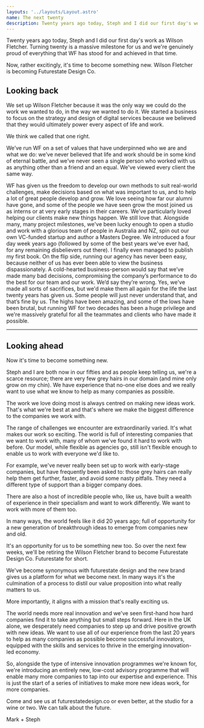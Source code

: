 ```yaml
---
layouts: '../layouts/Layout.astro'
name: The next twenty
description: Twenty years ago today, Steph and I did our first day's work as Wilson Fletcher.
---
```


Twenty years ago today, Steph and I did our first day's work as Wilson Fletcher. Turning twenty is a massive milestone for us and we're genuinely proud of everything that WF has stood for and achieved in that time.

Now, rather excitingly, it's time to become something new. Wilson Fletcher is becoming Futurestate Design Co.

## Looking back

We set up Wilson Fletcher because it was the only way we could do the work we wanted to do, in the way we wanted to do it. We started a business to focus on the strategy and design of digital services because we believed that they would ultimately power every aspect of life and work.

We think we called that one right.

We’ve run WF on a set of values that have underpinned who we are and what we do: we’ve never believed that life and work should be in some kind of eternal battle, and we’ve never seen a single person who worked with us as anything other than a friend and an equal. We've viewed every client the same way.

WF has given us the freedom to develop our own methods to suit real-world challenges, make decisions based on what was important to us, and to help a lot of great people develop and grow. We love seeing how far our alumni have gone, and some of the people we have seen grow the most joined us as interns or at very early stages in their careers.
We’ve particularly loved helping our clients make new things happen. We still love that.
Alongside many, many project milestones, we've been lucky enough to open a studio and work with a glorious team of people in Australia and NZ, spin out our own VC-funded startup and author a Masters Degree. We introduced a four day week years ago (followed by some of the best years we've ever had, for any remaining disbelievers out there). I finally even managed to publish my first book.
On the flip side, running our agency has never been easy, because neither of us has ever been able to view the business dispassionately. A cold-hearted business-person would say that we’ve made many bad decisions, compromising the company’s performance to do the best for our team and our work. We’d say they’re wrong. Yes, we've made all sorts of sacrifices, but we'd make them all again for the life the last twenty years has given us. Some people will just never understand that, and that’s fine by us.
The highs have been amazing, and some of the lows have been brutal, but running WF for two decades has been a huge privilege and we're massively grateful for all the teammates and clients who have made it possible.

---

## Looking ahead

Now it's time to become something new.

Steph and I are both now in our fifties and as people keep telling us, we're a scarce resource; there are very few grey hairs in our domain (and mine only grow on my chin). We have experience that no-one else does and we really want to use what we know to help as many companies as possible.

The work we love doing most is always centred on making new ideas work. That's what we're best at and that's where we make the biggest difference to the companies we work with.

The range of challenges we encounter are extraordinarily varied. It's what makes our work so exciting. The world is full of interesting companies that we want to work with, many of whom we've found it hard to work with before. Our model, while flexible as agencies go, still isn't flexible enough to enable us to work with everyone we'd like to.

For example, we've never really been set up to work with early-stage companies, but have frequently been asked to: those grey hairs can really help them get further, faster, and avoid some nasty pitfalls. They need a different type of support than a bigger company does.

There are also a host of incredible people who, like us, have built a wealth of experience in their specialism and want to work differently. We want to work with more of them too.

In many ways, the world feels like it did 20 years ago; full of opportunity for a new generation of breakthrough ideas to emerge from companies new and old.

It's an opportunity for us to be something new too. So over the next few weeks, we'll be retiring the Wilson Fletcher brand to become Futurestate Design Co. Futurestate for short.

We've become synonymous with futurestate design and the new brand gives us a platform for what we become next. In many ways it's the culmination of a process to distil our value proposition into what really matters to us.

More importantly, it aligns with a mission that's really exciting us.

The world needs more real innovation and we've seen first-hand how hard companies find it to take anything but small steps forward. Here in the UK alone, we desperately need companies to step up and drive positive growth with new ideas. We want to use all of our experience from the last 20 years to help as many companies as possible become successful innovators, equipped with the skills and services to thrive in the emerging innovation-led economy.

So, alongside the type of intensive innovation programmes we're known for, we're introducing an entirely new, low-cost advisory programme that will enable many more companies to tap into our expertise and experience. This is just the start of a series of initiatives to make more new ideas work, for more companies.

Come and see us at futurestatedesign.co or even better, at the studio for a wine or two. We can talk about the future.

Mark + Steph
